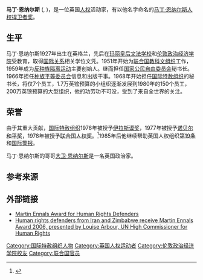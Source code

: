 {{Infobox person
| name = 马丁·恩纳尔斯<br>Martin Ennals
| birth_date = {{birth date|df=yes|1927|07|27}}
| birth_place = {{UK}}[[斯塔福德郡|斯塔福德郡]][[沃尔索尔|沃尔索尔]]
| death_date = {{death date and age|df=yes|1991|10|05|1927|7|27}}
| death_place = {{CAN}}[[萨斯喀彻温省|萨斯喀彻温省]][[萨斯卡通|萨斯卡通]]
| nationality = {{UK}}
| title = 秘书长
| organization = [[国际特赦组织|国际特赦组织]]
| predecessor = [[埃里克·贝克|埃里克·贝克]]
| successor = [[托马斯·哈马尔伯格|托马斯·哈马尔伯格]]
| awards = [[甘地和平奖|甘地和平奖]]
}}
'''马丁·恩纳尔斯''' ({{lang-en|Martin Ennals}}, {{bd|1927年|7月27日|1991年|10月5日}})，是一位英国[[人权|人权]]活动家，有以他名字命名的[[马丁·恩纳尔斯人权捍卫者奖|马丁·恩纳尔斯人权捍卫者奖]]。

==生平==
马丁·恩纳尔斯1927年出生在英格兰，先后在[[玛丽皇后文法学校|玛丽皇后文法学校]]和[[伦敦政治经济学院|伦敦政治经济学院]]受教育，取得[[国际关系|国际关系]]相关学位文凭。1951年开始为[[联合国教科文组织|联合国教科文组织]]工作，1959年成为[[反种族隔离运动|反种族隔离运动]]主要创始人。继而担任[[国家公民自由委员会|国家公民自由委员会]]秘书长。1966年担任[[种族平等委员会|种族平等委员会]]信息和出版干事。1968年开始担任[[国际特赦组织|国际特赦组织]]的秘书长，将仅7个员工，1.7万英镑预算的小组织逐渐发展到1980年的150个员工，200万英镑预算的大型组织，他的功劳功不可没，受到了来自全世界的关注。

==荣誉==
由于其重大贡献，[[国际特赦组织|国际特赦组织]]1976年被授予[[伊拉斯谟奖|伊拉斯谟奖]]，1977年被授予[[诺贝尔和平奖|诺贝尔和平奖]]，1978年被授予[[联合国人权奖|联合国人权奖]]。<ref name=award_bio>{{cite web|title=Martin Ennals: A Giant Human Rights Defender|url=http://www.martinennalsaward.org/mea/en/martinennals/index.html|publisher=Martin Ennals Award|deadurl=yes|archiveurl=https://archive.is/20130415072609/http://www.martinennalsaward.org/mea/en/martinennals/index.html|archivedate=2013-04-15}}</ref>1985年后他继续帮助英国人权组织[[第19条|第19条]]和[[国际警报|国际警报]]。

马丁·恩纳尔斯的哥哥[[大卫·恩纳尔斯|大卫·恩纳尔斯]]是一名英国政治家。

==参考来源==
{{Reflist}}

==外部链接==
* [http://www.martinennalsaward.org Martin Ennals Award for Human Rights Defenders] {{Wayback|url=http://www.martinennalsaward.org/ |date=20110928120032 }}
* [http://www.omct.org/index.php?id=&lang=eng&actualPageNumber=1&articleId=6299&itemAdmin=article Human rights defenders from Iran and Zimbabwe receive Martin Ennals Award 2006, presented by Louise Arbour, UN High Commissioner for Human Rights] {{Wayback|url=http://www.omct.org/index.php?id=&lang=eng&actualPageNumber=1&articleId=6299&itemAdmin=article |date=20070927084640 }}

{{Authority control}}
{{DEFAULTSORT:Ennals, Martin}}
[[Category:国际特赦组织人物|Category:国际特赦组织人物]]
[[Category:英国人权运动者|Category:英国人权运动者]]
[[Category:伦敦政治经济学院校友|Category:伦敦政治经济学院校友]]
[[Category:联合国官员|Category:联合国官员]]